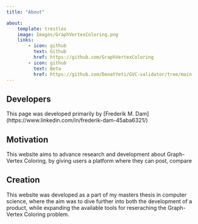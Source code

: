 ```yaml
---
title: "About"

about:
    template: trestles
    image: Images/GraphVertexColoring.png
    links:
        - icon: github
          text: Github
          href: https://github.com/GraphVertexColoring
        - icon: github
          text: Beta
          href: https://github.com/DenatYeti/GVC-validator/tree/main
---
```

## Developers
This page was developed primarily by [Frederik M. Dam] (https://www.linkedin.com/in/frederik-dam-45aba6321/)

## Motivation

This website aims to advance research and development about Graph-Vertex Coloring, by giving users a platform where they can post, compare

## Creation

This website was developed as a part of my masters thesis in computer science, 
where the aim was to dive further into both the development of a product, while expanding the available tools for reseraching the Graph-Vertex Coloring problem.

